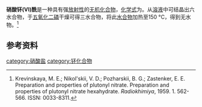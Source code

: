 {{chembox
| Reference = 
| Name = 硝酸钚(VI)酰
| ImageFile = 
| ImageSize = 
| IUPACName = 
| OtherNames = 硝酸钚酰<br />硝酸双氧钚
| Section1 = {{Chembox Identifiers
| CASNo = 14551-61-2
| CASNo_Ref = {{Cascite|correct|CAS}}
| InChI = 
  }}
| Section2 = {{Chembox Properties
| Formula = PuO<sub>2</sub>(NO<sub>3</sub>)<sub>2</sub>
| MolarMass = 400.014（无水）<br />508.11（六水）
| Appearance = 粉红色或棕色固体（六水）<ref name=wc10>《无机化学丛书》.第十卷 锕系 锕系后元素. P<sub>249</sub>. (3) 硝酸盐</ref>
| Density = 
| MeltingPt = 
| BoilingPt = 
| Solubility = 可溶
 }}
| Section3 = {{Chembox Hazards
| EUClass = 
| RPhases = 
| SPhases = 
| Autoignition = }}
}}
'''硝酸钚(VI)酰'''是一种具有强[[放射性|放射性]]的[[无机化合物|无机化合物]]，[[化学式|化学式]]为{{化學式|鈽|氧|2|硝酸根|2}}。从[[溶液|溶液]]中可结晶出六水合物，于[[五氧化二磷|五氧化二磷]]干燥可得三水合物，将此[[水合物|水合物]]加热至150 °C，得到无水物。<ref>Krevinskaya, M. E.; Nikol'skii, V. D.; Pozharskii, B. G.; Zastenker, E. E. Preparation and properties of plutonyl nitrate. Preparation and properties of plutonyl nitrate hexahydrate. ''Radiokhimiya'', 1959. 1. 562-566. ISSN: 0033-8311.</ref>

==参考资料==
{{reflist}}

{{钚化合物}}
{{硝酸盐}}
[[category:硝酸盐|category:硝酸盐]]
[[category:钚化合物|category:钚化合物]]
